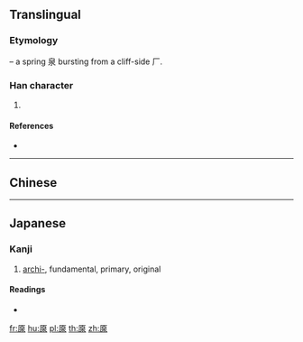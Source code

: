 {{character info/new}}
{{also|原}}
==Translingual==

===Etymology===
{{liushu|i}} – a spring 泉 bursting from a cliff-side 厂.

===Han character===
{{Han char|rn=27|rad=厂|as=09|sn=11|four=|canj=MHAE|ids=⿸厂泉}}

# {{defn|Han|sort=厂09}}

====References====
* {{Han ref|kx=0162.150|dkj=02982|dj=0370.020|hdz=10075.160|uh=53A1|ud=21409}}

----

==Chinese==
{{zh-see|原|v}}

----

==Japanese==

===Kanji===
{{ja-kanji|grade=|rs=厂09}}

# [[archi-]], fundamental, primary, original

====Readings====
* {{ja-readings|on=[[げん]] (gen)|kun=}}

[[fr:厡]]
[[hu:厡]]
[[pl:厡]]
[[th:厡]]
[[zh:厡]]